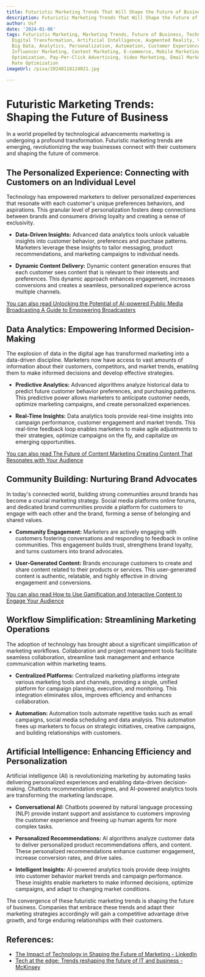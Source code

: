 ```yaml
---
title: Futuristic Marketing Trends That Will Shape the Future of Business
description: Futuristic Marketing Trends That Will Shape the Future of Business
author: Usf
date: '2024-01-06'
tags: Futuristic Marketing, Marketing Trends, Future of Business, Technology in Marketing,
  Digital Transformation, Artificial Intelligence, Augmented Reality, Virtual Reality,
  Big Data, Analytics, Personalization, Automation, Customer Experience, Social Media,
  Influencer Marketing, Content Marketing, E-commerce, Mobile Marketing, Search Engine
  Optimization, Pay-Per-Click Advertising, Video Marketing, Email Marketing, Conversion
  Rate Optimization
imageUrl: /pixa/20240118124021.jpg

---
```

# Futuristic Marketing Trends: Shaping  the Future of  Business

In a world propelled by technological advancements marketing is  undergoing a profound transformation. Futuristic marketing trends  are emerging, revolutionizing the way businesses connect with their customers  and shaping the future  of commerce.

## The Personalized Experience: Connecting  with Customers on an Individual Level

Technology has empowered marketers to deliver personalized experiences that resonate with each customer's unique preferences behaviors, and aspirations. This granular level of personalization fosters deep connections between brands and consumers driving loyalty  and creating a  sense of exclusivity.

- **Data-Driven Insights:** Advanced data analytics tools unlock valuable insights into customer behavior, preferences and purchase patterns. Marketers  leverage these insights to tailor messaging,  product recommendations, and marketing campaigns to individual needs.

- **Dynamic Content Delivery:** Dynamic  content generation ensures that each customer sees  content that is relevant to their interests and preferences. This dynamic approach enhances engagement,  increases conversions and creates a seamless, personalized experience across multiple channels.

[You  can also read Unlocking the Potential of AI-powered Public Media Broadcasting A Guide to  Empowering Broadcasters](Unlocking%20the%20Potential%20of%20AI-powered%20Public%20Media%20Broadcasting%20A%20Guide%20to%20Empowering%20Broadcasters)


## Data  Analytics: Empowering Informed Decision-Making

The explosion of data in  the digital age has transformed marketing into a data-driven discipline. Marketers now have access  to vast amounts of  information about their customers, competitors, and market trends, enabling them to make informed decisions and develop effective strategies.

- **Predictive Analytics:** Advanced algorithms analyze  historical data to predict  future customer  behavior preferences, and purchasing patterns. This predictive power allows  marketers to anticipate customer needs, optimize marketing campaigns, and create personalized experiences.

- **Real-Time Insights:** Data analytics tools provide real-time insights into campaign performance, customer  engagement and market trends. This real-time feedback loop enables  marketers  to make agile adjustments to their  strategies, optimize campaigns  on the fly, and capitalize on emerging opportunities.

[You can also read The Future  of  Content Marketing Creating  Content That Resonates with Your Audience](The%20Future%20of%20Content%20Marketing%20Creating%20Content%20That%20Resonates%20with%20Your%20Audience)


## Community Building: Nurturing Brand  Advocates

In today's  connected world, building strong communities around brands has become a crucial  marketing strategy. Social media platforms online forums, and dedicated brand communities provide a platform for customers to engage with each other and the  brand, forming a sense of belonging and shared  values.

- **Community Engagement:** Marketers are  actively engaging with customers fostering conversations and responding to feedback in online communities. This  engagement builds trust, strengthens brand loyalty, and turns  customers into brand advocates.

- **User-Generated Content:** Brands  encourage customers to create  and share content related to their products or services. This user-generated content is authentic, relatable, and highly effective  in driving engagement and conversions.

[You  can also read How to Use Gamification  and Interactive  Content to Engage Your Audience](How%20to%20Use%20Gamification%20and%20Interactive%20Content%20to%20Engage%20Your%20Audience)


## Workflow Simplification: Streamlining Marketing Operations

The adoption of technology has brought  about a significant simplification of marketing workflows. Collaboration and project management tools facilitate  seamless collaboration,  streamline task management and enhance communication within marketing  teams.

- **Centralized Platforms:**  Centralized marketing platforms integrate various marketing tools and  channels, providing a single, unified platform for campaign planning, execution, and monitoring. This integration eliminates  silos, improves  efficiency and enhances  collaboration.

- **Automation:** Automation tools automate repetitive tasks such as email campaigns, social  media scheduling and data analysis.  This automation frees up marketers to focus on strategic initiatives, creative campaigns, and building relationships with customers.

## Artificial Intelligence: Enhancing Efficiency and Personalization

Artificial intelligence (AI) is  revolutionizing marketing by automating tasks delivering personalized experiences  and enabling data-driven decision-making. Chatbots recommendation engines,  and AI-powered analytics tools  are transforming the marketing landscape.

- **Conversational AI:** Chatbots powered by natural language processing (NLP) provide instant support and assistance to customers improving the customer experience and freeing up human agents for  more complex tasks.

- **Personalized Recommendations:**  AI algorithms analyze customer data to deliver personalized product recommendations offers, and content. These personalized recommendations enhance customer engagement, increase conversion rates, and  drive sales.

- **Intelligent Insights:** AI-powered analytics tools provide deep insights into customer behavior market trends and campaign performance. These insights enable  marketers to make informed decisions, optimize campaigns, and adapt to  changing market conditions.

The  convergence of these futuristic marketing trends is shaping the future of business. Companies that embrace these trends and adapt their marketing strategies accordingly will gain a competitive advantage drive growth, and forge enduring relationships with their customers.

## References:
- [The Impact of Technology in Shaping the Future of Marketing - LinkedIn](https://www.linkedin.com/pulse/impact-technology-shaping-future-marketing-revinc)
- [Tech at the edge: Trends reshaping the future of IT and business - McKinsey](https://www.mckinsey.com/capabilities/mckinsey-digital/our-insights/tech-at-the-edge-trends-reshaping-the-future-of-it-and-business)
